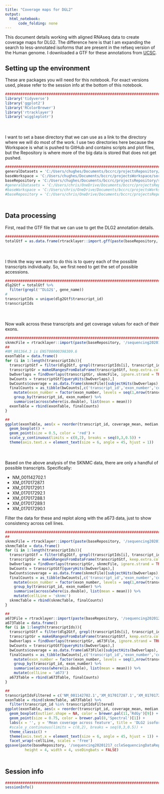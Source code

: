 ```yaml
---
title: "Coverage maps for DGL2"
output:
  html_notebook:
      code_folding: none
---
```


This document details working with aligned RNAseq data to create coverage maps for DLG2. The difference here is that I am expanding the search to less-annotated isoforms that are present in the refseq version of the Human genome. I downloaded a GTF for these annotations from [UCSC](http://hgdownload.soe.ucsc.edu/goldenPath/hg38/bigZips/genes/).

## Setting up the environment

These are packages you will need for this notebook. For exact versions used, please refer to the session info at the bottom of this notebook.

```r
##########################################################################################
library('tidyverse')
library('ggplot2')
library('RColorBrewer')
library('rtracklayer')
library('wiggleplotr')
```

<div style="margin-bottom:50px;"></div>

I want to set a base directory that we can use as a link to the directory where we will do most of the work. I use two directories here because the Workspace is what is pushed to GitHub and contains scripts and plot files, but the Repository is where more of the big data is stored that does not get pushed.

```r
##########################################################################################
generalDatasets = 'C:/Users/chughes/Documents/bccrc/projectsRepository/generalDatasets'
baseWorkspace = 'C:/Users/chughes/Documents/bccrc/projectsWorkspace/sorensenLab/relatedToDlg2'
baseRepository = 'C:/Users/chughes/Documents/bccrc/projectsRepository/sorensenLab/relatedToDlg2'
#generalDatasets = 'C:/Users/chris/OneDrive/Documents/bccrc/projectsRepository/generalDatasets'
#baseWorkspace = 'C:/Users/chris/OneDrive/Documents/bccrc/projectsWorkspace/sorensenLab/relatedToYbx1'
#baseRepository = 'C:/Users/chris/OneDrive/Documents/bccrc/projectsRepository/sorensenLab/relatedToYbx1'
```

<div style="margin-bottom:50px;"></div>

## Data processing

First, read the GTF file that we can use to get the DLG2 annotation details.

```r
##########################################################################################
totalGtf = as.data.frame(rtracklayer::import.gff(paste(baseRepository, '/sequencing20201217_ccleSequencingDataReprocessing/isoformCoverageMapping/hg38.ncbiRefSeq.gtf.gz', sep = '')))
```

<div style="margin-bottom:50px;"></div>

I think the way we want to do this is to query each of the possible transcripts individually. So, we first need to get the set of possible accessions.

```r
##########################################################################################
dlg2Gtf = totalGtf %>%
  filter(grepl('^DLG2$', gene_name))
#
transcriptIds = unique(dlg2Gtf$transcript_id)
transcriptIds
```

<div style="margin-bottom:50px;"></div>

Now walk across these transcripts and get coverage values for each of their exons.

```r
##########################################################################################
sknmcFile = rtracklayer::import(paste(baseRepository, '/sequencing20201217_ccleSequencingDataReprocessing/SRR8615497.chr11.bw', sep = ''))
##
#NM_001364.3 is ENST00000398309.6
exonTable = data.frame()
for (i in 1:length(transcriptIds)){
  transcriptGtf = filter(dlg2Gtf, grepl(transcriptIds[i], transcript_id) & grepl('exon', type))
  transcriptGr = makeGRangesFromDataFrame(transcriptGtf, keep.extra.columns = TRUE)
  bwOverlaps = findOverlaps(transcriptGr, sknmcFile, ignore.strand = TRUE)
  bwCounts = transcriptGtf[queryHits(bwOverlaps),]
  bwCounts$coverage = as.data.frame(sknmcFile)[subjectHits(bwOverlaps), 'score']
  finalCounts = as_tibble(bwCounts[,c('transcript_id','exon_number','coverage')]) %>%
    mutate(exon_number = factor(exon_number, levels = seq(1,nrow(transcriptGtf),1))) %>%
    group_by(transcript_id, exon_number) %>%
    summarise(across(where(is.double), list(mean = mean)))
  exonTable = rbind(exonTable, finalCounts)
}

##
ggplot(exonTable, aes(x = reorder(transcript_id, coverage_mean, median, na.rm = TRUE), coverage_mean)) +
  geom_boxplot() +
  geom_point(size = 0.5, color = 'red') +
  scale_y_continuous(limits = c(0,2), breaks = seq(0,3,0.5)) +
  theme(axis.text.x = element_text(size = 6, angle = 45, hjust = 1))
```

<div style="margin-bottom:50px;"></div>

Based on the above analysis of the SKNMC data, there are only a handful of possible transcripts. Specifically:

  * NM_001142702.1
  * XM_017017287.1
  * XM_017017291.1
  * XM_017017292.1
  * XM_017017288.1
  * XM_017017289.1
  * XM_017017290.1

Filter the data for these and replot along with the a673 data, just to show consistency across cell lines.


```r
##########################################################################################
##
sknmcFile = rtracklayer::import(paste(baseRepository, '/sequencing20201217_ccleSequencingDataReprocessing/SRR8615497.chr11.bw', sep = ''))
sknmcTable = data.frame()
for (i in 1:length(transcriptIds)){
  transcriptGtf = filter(dlg2Gtf, grepl(transcriptIds[i], transcript_id) & grepl('exon', type))
  transcriptGr = makeGRangesFromDataFrame(transcriptGtf, keep.extra.columns = TRUE)
  bwOverlaps = findOverlaps(transcriptGr, sknmcFile, ignore.strand = TRUE)
  bwCounts = transcriptGtf[queryHits(bwOverlaps),]
  bwCounts$coverage = as.data.frame(sknmcFile)[subjectHits(bwOverlaps), 'score']
  finalCounts = as_tibble(bwCounts[,c('transcript_id','exon_number','coverage')]) %>%
    mutate(exon_number = factor(exon_number, levels = seq(1,nrow(transcriptGtf),1))) %>%
    group_by(transcript_id, exon_number) %>%
    summarise(across(where(is.double), list(mean = mean))) %>%
    mutate(cellLine = 'sknmc')
  sknmcTable = rbind(sknmcTable, finalCounts)
}

##
a673File = rtracklayer::import(paste(baseRepository, '/sequencing20201217_ccleSequencingDataReprocessing/SRR8616012.chr11.bw', sep = ''))
a673Table = data.frame()
for (i in 1:length(transcriptIds)){
  transcriptGtf = filter(dlg2Gtf, grepl(transcriptIds[i], transcript_id) & grepl('exon', type))
  transcriptGr = makeGRangesFromDataFrame(transcriptGtf, keep.extra.columns = TRUE)
  bwOverlaps = findOverlaps(transcriptGr, a673File, ignore.strand = TRUE)
  bwCounts = transcriptGtf[queryHits(bwOverlaps),]
  bwCounts$coverage = as.data.frame(a673File)[subjectHits(bwOverlaps), 'score']
  finalCounts = as_tibble(bwCounts[,c('transcript_id','exon_number','coverage')]) %>%
    mutate(exon_number = factor(exon_number, levels = seq(1,nrow(transcriptGtf),1))) %>%
    group_by(transcript_id, exon_number) %>%
    summarise(across(where(is.double), list(mean = mean))) %>%
    mutate(cellLine = 'a673')
  a673Table = rbind(a673Table, finalCounts)
}

##
transcriptIdsFiltered = c('NM_001142702.1','XM_017017287.1','XM_017017291.1','XM_017017292.1','XM_017017288.1','XM_017017289.1','XM_017017290.1')
exonTable = rbind(sknmcTable, a673Table) %>%
  filter(transcript_id %in% transcriptIdsFiltered)
ggplot(exonTable, aes(x = reorder(transcript_id, coverage_mean, median, na.rm = TRUE), coverage_mean)) +
  geom_boxplot(outlier.shape = NA, color = brewer.pal(11,'RdGy')[9]) +
  geom_point(size = 0.75, color = brewer.pal(8,'Spectral')[1]) +
  labs(x = '', y = 'Mean coverage across feature', title = 'DLG2 isoform covearge') +
  #scale_y_continuous(limits = c(0,2), breaks = seq(0,3,0.5)) +
  theme_classic() +
  theme(axis.text.x = element_text(size = 6, angle = 45, hjust = 1)) +
  facet_wrap(~cellLine, scales = 'free')
ggsave(paste(baseRepository, '/sequencing20201217_ccleSequencingDataReprocessing/isoformCoverageMapping/coverage_dlg2CoverageEwingRnaIsoforms.pdf', sep = ''),
         height = 4, width = 4, useDingbats = FALSE)
```

<div style="margin-bottom:50px;"></div>

## Session info

```r
##########################################################################################
sessionInfo()
```









